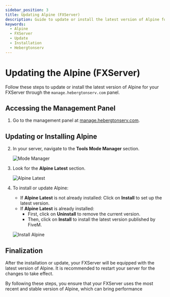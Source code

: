 ```yaml
---
sidebar_position: 3
title: Updating Alpine (FXServer)
description: Guide to update or install the latest version of Alpine for your FXServer on Hebergtonserv
keywords:
  - Alpine
  - FXServer
  - Update
  - Installation
  - Hebergtonserv
---
```


# Updating the Alpine (FXServer)

Follow these steps to update or install the latest version of Alpine for your FXServer through the `manage.hebergtonserv.com` panel.

## Accessing the Management Panel

1. Go to the management panel at [manage.hebergtonserv.com](https://manage.hebergtonserv.com).

## Updating or Installing Alpine

2. In your server, navigate to the **Tools Mode Manager** section.
   
   ![Mode Manager](https://i.imgur.com/pNLp9SB.png)

3. Look for the **Alpine Latest** section.

   ![Alpine Latest](https://i.imgur.com/8uGoUKL.png)

4. To install or update Alpine:
   - If **Alpine Latest** is not already installed: Click on **Install** to set up the latest version.
   - If **Alpine Latest** is already installed:
     - First, click on **Uninstall** to remove the current version.
     - Then, click on **Install** to install the latest version published by FiveM.

   ![Install Alpine](https://i.imgur.com/p6zsg0y.png)

## Finalization

After the installation or update, your FXServer will be equipped with the latest version of Alpine. It is recommended to restart your server for the changes to take effect.

By following these steps, you ensure that your FXServer uses the most recent and stable version of Alpine, which can bring performance

